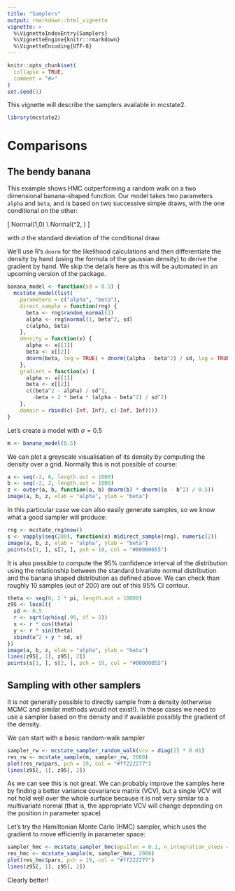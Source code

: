 ```yaml
---
title: "Samplers"
output: rmarkdown::html_vignette
vignette: >
  %\VignetteIndexEntry{Samplers}
  %\VignetteEngine{knitr::rmarkdown}
  %\VignetteEncoding{UTF-8}
---
```


```r
knitr::opts_chunk$set(
  collapse = TRUE,
  comment = "#>"
)
set.seed(1)
```

This vignette will describe the samplers available in mcstate2.

```r
library(mcstate2)
```

# Comparisons

## The bendy banana

This example shows HMC outperforming a random walk on a two dimensional banana-shaped function.  Our model takes two parameters `alpha` and `beta`, and is based on two successive simple draws, with the one conditional on the other:

\[
\beta \sim Normal(1,0) \\
\alpha \sim Normal(\beta^2, \sigma)
\]

with $\sigma$ the standard deviation of the conditional draw.

We'll use R's `dnorm` for the likelihood calculations and then differentiate the density by hand (using the formula of the gaussian density) to derive the gradient by hand.  We skip the details here as this will be automated in an upcoming version of the package.

```r
banana_model <- function(sd = 0.5) {
  mcstate_model(list(
    parameters = c("alpha", "beta"),
    direct_sample = function(rng) {
      beta <- rng$random_normal(1)
      alpha <- rng$normal(1, beta^2, sd)
      c(alpha, beta)
    },
    density = function(x) {
      alpha <- x[[1]]
      beta <- x[[2]]
      dnorm(beta, log = TRUE) + dnorm((alpha - beta^2) / sd, log = TRUE)
    },
    gradient = function(x) {
      alpha <- x[[1]]
      beta <- x[[2]]
      c((beta^2 - alpha) / sd^2,
        -beta + 2 * beta * (alpha - beta^2) / sd^2)
    },
    domain = rbind(c(-Inf, Inf), c(-Inf, Inf))))
}
```

Let's create a model with $\sigma = 0.5$

```r
m <- banana_model(0.5)
```

We can plot a greyscale visualisation of its density by computing the density over a grid.  Normally this is not possible of course:

```r
a <- seq(-2, 6, length.out = 1000)
b <- seq(-2, 2, length.out = 1000)
z <- outer(a, b, function(a, b) dnorm(b) * dnorm((a - b^2) / 0.5))
image(a, b, z, xlab = "alpha", ylab = "beta")
```

In this particular case we can also easily generate samples, so we know what a good sampler will produce:

```r
rng <- mcstate_rng$new()
s <- vapply(seq(200), function(x) m$direct_sample(rng), numeric(2))
image(a, b, z, xlab = "alpha", ylab = "beta")
points(s[1, ], s[2, ], pch = 19, col = "#00000055")
```

It is also possible to compute the 95% confidence interval of the distribution using the relationship between the standard bivariate normal distribution and the banana shaped distribution as defined above. We can check than roughly 10 samples (out of 200) are out of this 95% CI contour.

```r
theta <- seq(0, 2 * pi, length.out = 10000)
z95 <- local({
  sd <- 0.5
  r <- sqrt(qchisq(.95, df = 2))
  x <- r * cos(theta)
  y <- r * sin(theta)
  cbind(x^2 + y * sd, x)
})
image(a, b, z, xlab = "alpha", ylab = "beta")
lines(z95[, 1], z95[, 2])
points(s[1, ], s[2, ], pch = 19, col = "#00000055")
```

## Sampling with other samplers

It is not generally possible to directly sample from a density (otherwise MCMC and similar methods would not exist!).  In these cases we need to use a sampler based on the density and if available possibly the gradient of the density.

We can start with a basic random-walk sampler

```r
sampler_rw <- mcstate_sampler_random_walk(vcv = diag(2) * 0.01)
res_rw <- mcstate_sample(m, sampler_rw, 2000)
plot(res_rw$pars, pch = 19, col = "#ff222277")
lines(z95[, 1], z95[, 2])
```

As we can see this is not great.  We can probably improve the samples here by finding a better variance covariance matrix (VCV), but a single VCV will not hold well over the whole surface because it is not very similar to a multivariate normal (that is, the appropriate VCV will change depending on the position in parameter space)

Let's try the Hamiltonian Monte Carlo (HMC) sampler, which uses the gradient to move efficiently in parameter space:

```r
sampler_hmc <- mcstate_sampler_hmc(epsilon = 0.1, n_integration_steps = 10)
res_hmc <- mcstate_sample(m, sampler_hmc, 2000)
plot(res_hmc$pars, pch = 19, col = "#ff222277")
lines(z95[, 1], z95[, 2])
```

Clearly better!
